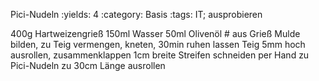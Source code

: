 Pici-Nudeln
:yields: 4
:category: Basis
:tags: IT; ausprobieren

400g Hartweizengrieß
150ml Wasser
50ml Olivenöl
# aus Grieß Mulde bilden, zu Teig vermengen, kneten, 30min ruhen lassen
  Teig 5mm hoch ausrollen, zusammenklappen
  1cm breite Streifen schneiden
  per Hand zu Pici-Nudeln zu 30cm Länge ausrollen
